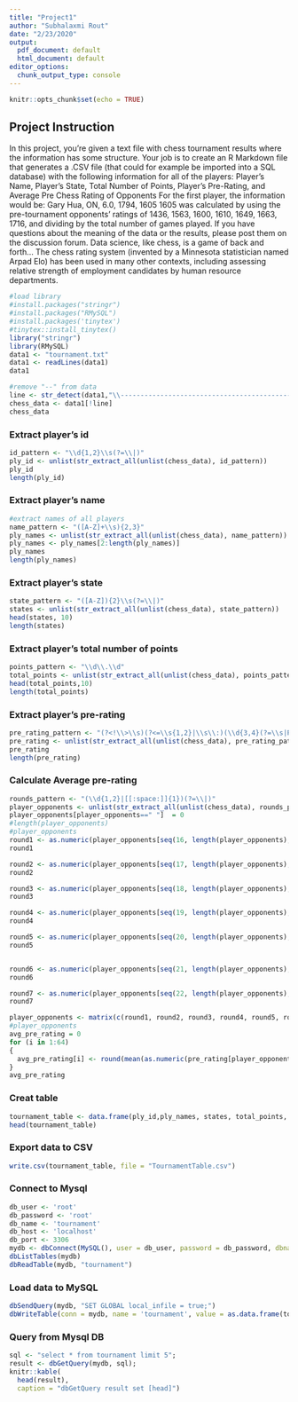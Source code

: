 ---
title: "Project1"
author: "Subhalaxmi Rout"
date: "2/23/2020"
output:
  pdf_document: default
  html_document: default
editor_options: 
  chunk_output_type: console
---

```{r setup, include=FALSE}
knitr::opts_chunk$set(echo = TRUE)
```

## Project Instruction
In this project, you’re given a text file with chess tournament results where the information has some structure. Your job is to create an R Markdown file that generates a .CSV file (that could for example be imported into a SQL database) with the following information for all of the players:
Player’s Name, Player’s State, Total Number of Points, Player’s Pre-Rating, and Average Pre Chess Rating of Opponents
For the first player, the information would be:
Gary Hua, ON, 6.0, 1794, 1605
1605 was calculated by using the pre-tournament opponents’ ratings of 1436, 1563, 1600, 1610, 1649, 1663, 1716, and dividing by the total number of games played.
If you have questions about the meaning of the data or the results, please post them on the discussion forum. Data science, like chess, is a game of back and forth…
The chess rating system (invented by a Minnesota statistician named Arpad Elo) has been used in many other contexts, including assessing relative strength of employment candidates by human resource departments.


```{r eval=TRUE}
#load library
#install.packages("stringr")
#install.packages("RMySQL")
#install.packages('tinytex')
#tinytex::install_tinytex()
library("stringr")
library(RMySQL)
data1 <- "tournament.txt"
data1 <- readLines(data1)
data1

#remove "--" from data
line <- str_detect(data1,"\\-----------------------------------------------------------------------------------------")
chess_data <- data1[!line]
chess_data
```

### Extract player's id
```{r}
id_pattern <- "\\d{1,2}\\s(?=\\|)"
ply_id <- unlist(str_extract_all(unlist(chess_data), id_pattern))
ply_id
length(ply_id)
```

### Extract player's name
```{r}
#extract names of all players
name_pattern <- "([A-Z]+\\s){2,3}"
ply_names <- unlist(str_extract_all(unlist(chess_data), name_pattern))
ply_names <- ply_names[2:length(ply_names)]
ply_names
length(ply_names)
```
### Extract player's state
```{r}
state_pattern <- "([A-Z]){2}\\s(?=\\|)"
states <- unlist(str_extract_all(unlist(chess_data), state_pattern))
head(states, 10)
length(states)
```

### Extract player's total number of points
```{r}
points_pattern <- "\\d\\.\\d"
total_points <- unlist(str_extract_all(unlist(chess_data), points_pattern))
head(total_points,10)
length(total_points)
```

### Extract player's pre-rating
```{r}
pre_rating_pattern <- "(?<!\\>\\s)(?<=\\s{1,2}|\\s\\:)(\\d{3,4}(?=\\s|P))"
pre_rating <- unlist(str_extract_all(unlist(chess_data), pre_rating_pattern))
pre_rating
length(pre_rating)
```

### Calculate Average pre-rating
```{r}
rounds_pattern <- "(\\d{1,2}|[[:space:]]{1})(?=\\|)"
player_opponents <- unlist(str_extract_all(unlist(chess_data), rounds_pattern))
player_opponents[player_opponents==" "]  = 0
#length(player_opponents)
#player_opponents
round1 <- as.numeric(player_opponents[seq(16, length(player_opponents), 20)])
round1

round2 <- as.numeric(player_opponents[seq(17, length(player_opponents), 20)])
round2

round3 <- as.numeric(player_opponents[seq(18, length(player_opponents), 20)])
round3

round4 <- as.numeric(player_opponents[seq(19, length(player_opponents), 20)])
round4

round5 <- as.numeric(player_opponents[seq(20, length(player_opponents), 20)])
round5


round6 <- as.numeric(player_opponents[seq(21, length(player_opponents), 20)])
round6

round7 <- as.numeric(player_opponents[seq(22, length(player_opponents), 20)])
round7

player_opponents <- matrix(c(round1, round2, round3, round4, round5, round6, round7),nrow = 64, ncol = 7)
#player_opponents
avg_pre_rating = 0
for (i in 1:64)
{
  avg_pre_rating[i] <- round(mean(as.numeric(pre_rating[player_opponents[i,]]), na.rm = TRUE),0)
}
avg_pre_rating
```
### Creat table
```{r}
tournament_table <- data.frame(ply_id,ply_names, states, total_points, pre_rating, avg_pre_rating)
head(tournament_table)
```
### Export data to CSV
```{r}
write.csv(tournament_table, file = "TournamentTable.csv")
```

### Connect to Mysql

```{r}
db_user <- 'root'
db_password <- 'root'
db_name <- 'tournament'
db_host <- 'localhost'
db_port <- 3306
mydb <- dbConnect(MySQL(), user = db_user, password = db_password, dbname = db_name, host = db_host, port = db_port)
dbListTables(mydb)
dbReadTable(mydb, "tournament")
```

### Load data to MySQL
```{r}
dbSendQuery(mydb, "SET GLOBAL local_infile = true;")
dbWriteTable(conn = mydb, name = 'tournament', value = as.data.frame(tournament_table), overwrite = TRUE)
```
### Query from Mysql DB

```{r}
sql <- "select * from tournament limit 5";
result <- dbGetQuery(mydb, sql);
knitr::kable(
  head(result),
  caption = "dbGetQuery result set [head]")
```